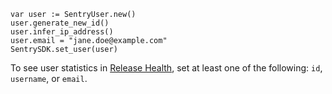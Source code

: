 ```gdscript
var user := SentryUser.new()
user.generate_new_id()
user.infer_ip_address()
user.email = "jane.doe@example.com"
SentrySDK.set_user(user)
```

<Alert>

To see user statistics in [Release Health](/platforms/godot/configuration/releases/#release-health), set at least one of the following: `id`, `username`, or `email`.

</Alert>
